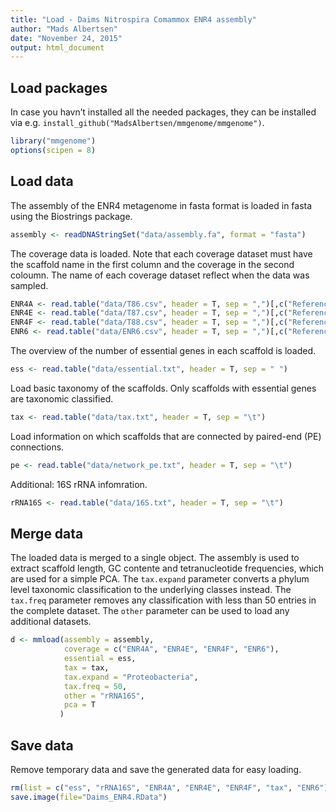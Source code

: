 ```yaml
---
title: "Load - Daims Nitrospira Comammox ENR4 assembly"
author: "Mads Albertsen"
date: "November 24, 2015"
output: html_document
---
```


## Load packages

In case you havn't installed all the needed packages, they can be installed via e.g. `install_github("MadsAlbertsen/mmgenome/mmgenome")`.
```r
library("mmgenome")
options(scipen = 8)
```

## Load data

The assembly of the ENR4 metagenome in fasta format is loaded in fasta using the Biostrings package.
```r
assembly <- readDNAStringSet("data/assembly.fa", format = "fasta")
```

The coverage data is loaded. Note that each coverage dataset must have the scaffold name in the first column and the coverage in the second coloumn. The name of each coverage dataset reflect when the data was sampled.
```r
ENR4A <- read.table("data/T86.csv", header = T, sep = ",")[,c("Reference.sequence", "Average.coverage")]
ENR4E <- read.table("data/T87.csv", header = T, sep = ",")[,c("Reference.sequence", "Average.coverage")]
ENR4F <- read.table("data/T88.csv", header = T, sep = ",")[,c("Reference.sequence", "Average.coverage")]
ENR6 <- read.table("data/ENR6.csv", header = T, sep = ",")[,c("Reference.sequence", "Average.coverage")]
```

The overview of the number of essential genes in each scaffold is loaded.
```r
ess <- read.table("data/essential.txt", header = T, sep = " ")
```

Load basic taxonomy of the scaffolds. Only scaffolds with essential genes are taxonomic classified.
```r
tax <- read.table("data/tax.txt", header = T, sep = "\t")
```

Load information on which scaffolds that are connected by paired-end (PE) connections.
```r
pe <- read.table("data/network_pe.txt", header = T, sep = "\t")
```

Additional: 16S rRNA infomration.
```r
rRNA16S <- read.table("data/16S.txt", header = T, sep = "\t")
```

## Merge data

The loaded data is merged to a single object. The assembly is used to extract scaffold length, GC contente and tetranucleotide frequencies, which are used for a simple PCA. The `tax.expand` parameter converts a phylum level taxonomic classification to the underlying classes instead. The `tax.freq` parameter removes any classification with less than 50 entries in the complete dataset. The `other` parameter can be used to load any additional datasets.
```r
d <- mmload(assembly = assembly, 
            coverage = c("ENR4A", "ENR4E", "ENR4F", "ENR6"), 
            essential = ess,           
            tax = tax,
            tax.expand = "Proteobacteria",
            tax.freq = 50,
            other = "rRNA16S",
            pca = T
           )
```

## Save data
Remove temporary data and save the generated data for easy loading.
```r
rm(list = c("ess", "rRNA16S", "ENR4A", "ENR4E", "ENR4F", "tax", "ENR6"))
save.image(file="Daims_ENR4.RData")
```